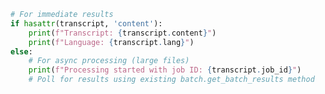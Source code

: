 ```python Python
# For immediate results
if hasattr(transcript, 'content'):
    print(f"Transcript: {transcript.content}")
    print(f"Language: {transcript.lang}")
else:
    # For async processing (large files)
    print(f"Processing started with job ID: {transcript.job_id}")
    # Poll for results using existing batch.get_batch_results method
```
